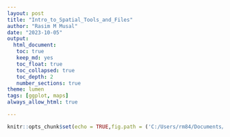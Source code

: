 ```yaml
---
layout: post
title: "Intro_to_Spatial_Tools_and_Files"
author: "Rasim M Musal"
date: "2023-10-05"
output:
  html_document:
   toc: true
   keep_md: yes
   toc_float: true
   toc_collapsed: true
   toc_depth: 2
   number_sections: true
theme: lumen
tags: [ggplot, maps]
always_allow_html: true

---
```


```r
knitr::opts_chunk$set(echo = TRUE,fig.path = ('C:/Users/rm84/Documents/GitHub/mmusal.github.io/assets/img/2023-10-05-Explaining_rshinyapp'))
```




